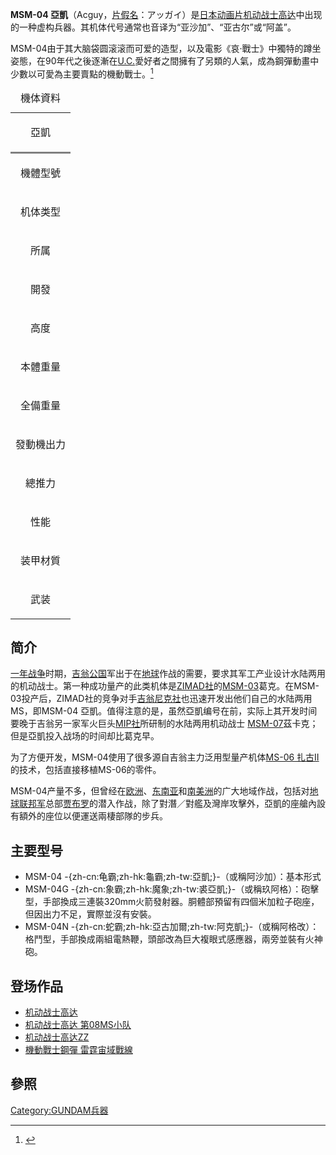 {{noteTA|G1=GundamUC}}
'''MSM-04 亞凱'''（Acguy，[[片假名|片假名]]：アッガイ）是[[日本|日本]][[动画片|动画片]][[机动战士高达|机动战士高达]]中出现的一种虚构兵器。其机体代号通常也音译为“亚沙加”、“亚古尔”或“阿盖”。

MSM-04由于其大脑袋圆滚滚而可爱的造型，以及電影《哀·戰士》中獨特的蹲坐姿態，在90年代之後逐漸在[[U.C.|U.C.]]愛好者之間擁有了另類的人氣，成為鋼彈動畫中少數以可愛為主要賣點的機動戰士。<ref>{{Citation|author-link=北角裕樹|title=ヒットを語る「アッガイ案外人気」|newspaper=日経流通新聞|date=2009-07-29|page=20}}</ref>
<!-- Table Start -->
{| border="1" cellpadding="2" cellspacing="0" align="right" width="270px"
|+ 機体資料
|-----
| align="center" colspan="2" style="border-bottom:3px solid gray;" | 亞凱
|-----
| 機體型號 || MSM-04
|-----
|  机体类型 || 量产型水陆两用机动战士
|-----
| 所属
| 吉翁公國軍
|-----
| 開發 || Zeonic社
|-----
| 高度 || 19.2m
|-----
| 本體重量 || 91.6t
|-----
| 全備重量 || 129.0t
|-----
| 發動機出力 || 米洛夫斯基型核子融合炉 1,870kW
|-----
| 總推力 || 109,000kg
|-----
| 性能 || 加速度:0.85G<br/>水中:53Knots
|-----
| 装甲材質 ||	超高强度拉力钢
|-----
| 武装    || *105mm 火神炮 x4 (頭部)<br/>*6连装导弹发射器<br/>*腕部格斗用爪×2<br/> *扩散MEGA粒子炮x1 或 机关炮x1(前臂)
|}
<!-- Table End -->

== 简介 ==

[[一年战争|一年战争]]时期，[[吉翁公国|吉翁公国]]军出于在[[地球|地球]]作战的需要，要求其军工产业设计水陆两用的机动战士。第一种成功量产的此类机体是[[ZIMAD社|ZIMAD社]]的[[MSM-03|MSM-03]]葛克。在MSM-03投产后，ZIMAD社的竞争对手[[吉翁尼克社|吉翁尼克社]]也迅速开发出他们自己的水陆两用MS，即MSM-04 亞凱。值得注意的是，虽然亞凱编号在前，实际上其开发时间要晚于吉翁另一家军火巨头[[MIP社|MIP社]]所研制的水陆两用机动战士 [[MSM-07|MSM-07]]茲卡克；但是亞凱投入战场的时间却比葛克早。

为了方便开发，MSM-04使用了很多源自吉翁主力泛用型量产机体[[MS-06_扎古II|MS-06 扎古II]]的技术，包括直接移植MS-06的零件。

MSM-04产量不多，但曾经在[[欧洲|欧洲]]、[[东南亚|东南亚]]和[[南美洲|南美洲]]的广大地域作战，包括对[[地球联邦军|地球联邦军]]总部[[贾布罗|贾布罗]]的潜入作战，除了對潛／對艦及灣岸攻擊外，亞凱的座艙內設有額外的座位以便運送兩棲部隊的步兵。

== 主要型号 ==

*MSM-04 -{zh-cn:龟霸;zh-hk:龜霸;zh-tw:亞凱;}-（或稱阿沙加）：基本形式
*MSM-04G -{zh-cn:象霸;zh-hk:魔象;zh-tw:裘亞凱;}-（或稱玖阿格）：砲擊型，手部換成三連裝320mm火箭發射器。胴體部預留有四個米加粒子砲座，但因出力不足，實際並沒有安裝。
*MSM-04N -{zh-cn:蛇霸;zh-hk:亞古加爾;zh-tw:阿克凱;}-（或稱阿格改）：格鬥型，手部換成兩組電熱鞭，頭部改為巨大複眼式感應器，兩旁並裝有火神砲。

== 登场作品 ==
*[[机动战士高达|机动战士高达]]
*[[机动战士高达_第08MS小队|机动战士高达 第08MS小队]]
*[[机动战士高达ZZ|机动战士高达ZZ]]
*[[機動戰士鋼彈_雷霆宙域戰線|機動戰士鋼彈 雷霆宙域戰線]]

== 參照 ==
<references/>

{{宇宙世紀|機動兵器}}

[[Category:GUNDAM兵器|Category:GUNDAM兵器]]
